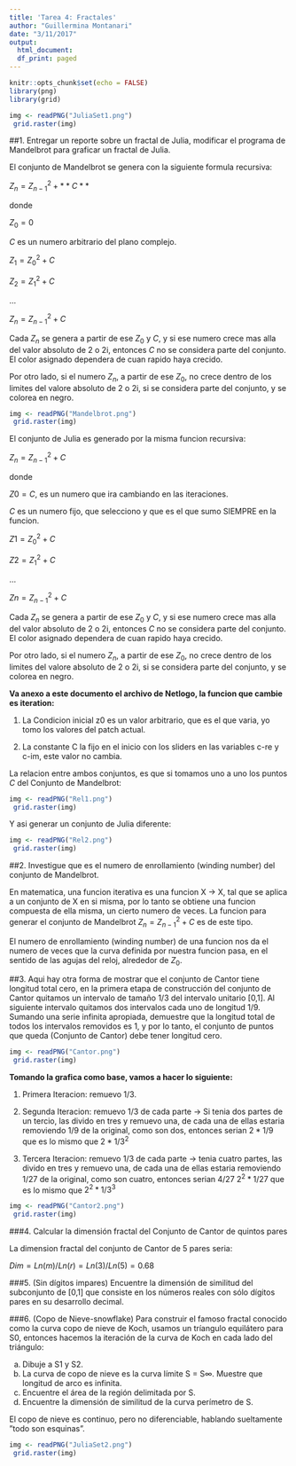 ```yaml
---
title: 'Tarea 4: Fractales'
author: "Guillermina Montanari"
date: "3/11/2017"
output:
  html_document:
  df_print: paged
---
```


```r
knitr::opts_chunk$set(echo = FALSE)
library(png)
library(grid)
```

```r
img <- readPNG("JuliaSet1.png")
 grid.raster(img)
```

##1. Entregar un reporte sobre un fractal de Julia, modificar el programa de Mandelbrot para graficar un fractal de Julia.

El conjunto de Mandelbrot se genera con la siguiente formula recursiva:

  $Z_{n} = Z_{n-1}^2+**C**$
  
donde

  $Z_{0} = 0$

  $C$ es un numero arbitrario del plano complejo.
  
  $Z_{1} = Z_{0}^2+C$

  $Z_{2} = Z_{1}^2+C$

  ...

  $Z_{n} = Z_{n-1}^2+C$
  
Cada $Z_{n}$ se genera a partir de ese $Z_{0}$ y $C$, y si ese numero crece mas alla del valor absoluto de 2 o 2i, entonces $C$ no se considera parte del conjunto. El color asignado dependera de cuan rapido haya crecido.
 
Por otro lado, si el numero $Z_{n}$, a partir de ese $Z_{0}$, no crece dentro de los limites del valore absoluto de 2 o 2i, si se considera parte del conjunto, y se colorea en negro.

```r
img <- readPNG("Mandelbrot.png")
 grid.raster(img)
```


El conjunto de Julia es generado por la misma funcion recursiva:

  $Z_{n} = Z_{n-1}^2+C$
  
  donde

  $Z0 = C$, es un numero que ira cambiando en las iteraciones.

  $C$ es un numero fijo, que selecciono y que es el que sumo SIEMPRE en la funcion.
  
  $Z1 = Z_{0}^2+C$

  $Z2 = Z_{1}^2+C$

  ...

  $Zn = Z_{n-1}^2+C$

Cada $Z_{n}$ se genera a partir de ese $Z_{0}$ y $C$, y si ese numero crece mas alla del valor absoluto de 2 o 2i, entonces $C$ no se considera parte del conjunto. El color asignado dependera de cuan rapido haya crecido.
 
Por otro lado, si el numero $Z_{n}$, a partir de ese $Z_{0}$, no crece dentro de los limites del valore absoluto de 2 o 2i, si se considera parte del conjunto, y se colorea en negro.

**Va anexo a este documento el archivo de Netlogo, la funcion que cambie es iteration:**


1. La Condicion inicial z0 es un valor arbitrario, que es el que varia, yo tomo los valores del patch actual.

2. La constante C la fijo en el inicio con los sliders en las variables c-re y c-im, este valor no cambia.

La relacion entre ambos conjuntos, es que si tomamos uno a uno los puntos $C$ del Conjunto de Mandelbrot:

```r
img <- readPNG("Rel1.png")
 grid.raster(img)
```

Y asi generar un conjunto de Julia diferente:

```r
img <- readPNG("Rel2.png")
 grid.raster(img)
```

##2. Investigue que es el numero de enrollamiento (winding number) del conjunto de Mandelbrot.

En matematica, una funcion iterativa es una funcion X → X, tal que se aplica a un conjunto de X en si misma, por lo tanto se obtiene una funcion compuesta de ella misma, un cierto numero de veces. La funcion para generar el conjunto de Mandelbrot $Z_{n} = Z_{n-1}^2+C$ es de este tipo.

El numero de enrollamiento (winding number) de una funcion nos da el numero de veces que la curva definida por nuestra funcion pasa, en el sentido de las agujas del reloj, alrededor de $Z_{0}$.


##3. Aqui hay otra forma de mostrar que el conjunto de Cantor tiene longitud total cero, en la primera etapa de construcción del conjunto de Cantor quitamos un intervalo de tamaño 1/3 del intervalo unitario [0,1]. Al siguiente intervalo quitamos dos intervalos cada uno de longitud 1/9. Sumando una serie infinita apropiada, demuestre que la longitud total de todos los intervalos removidos es 1, y por lo tanto, el conjunto de puntos que queda (Conjunto de Cantor) debe tener longitud cero.

```r
img <- readPNG("Cantor.png")
 grid.raster(img)
```
**Tomando la grafica como base, vamos a hacer lo siguiente:**

1. Primera Iteracion: remuevo $1/3$.

2. Segunda Iteracion: remuevo $1/3$ de cada parte -> Si tenia dos partes de un tercio, las divido en tres y remuevo una, de cada una de ellas estaria removiendo $1/9$ de la original, como son dos, entonces serian $2* 1/9$ que es lo mismo que $2* 1/3^2$

3. Tercera Iteracion: remuevo $1/3$ de cada parte -> tenia cuatro partes, las divido en tres y remuevo una, de cada una de ellas estaria removiendo $1/27$ de la original, como son cuatro, entonces serian $4/27$ $2^2* 1/27$ que es lo mismo que $2^2* 1/3^3$
```r
img <- readPNG("Cantor2.png")
 grid.raster(img)
```

###4. Calcular la dimensión fractal del Conjunto de Cantor de quintos pares

La dimension fractal del conjunto de Cantor de 5 pares seria:

$Dim = Ln(m)/Ln(r) = Ln(3)/Ln(5) = 0.68$

###5. (Sin dígitos impares) Encuentre la dimensión de similitud del subconjunto de [0,1] que consiste en los números reales con sólo dígitos pares en su desarrollo decimal.

###6. (Copo de Nieve-snowflake) Para construir el famoso fractal conocido como la curva copo de nieve de Koch, usamos un tríangulo equilátero para S0, entonces hacemos la iteración de la curva de Koch en cada lado del triángulo:

a) Dibuje a S1 y S2.
b) La curva de copo de nieve es la curva límite S = S∞. Muestre que longitud de arco es infinita.
c) Encuentre el área de la región delimitada por S.
d) Encuentre la dimensión de similitud de la curva perímetro de S.


El copo de nieve es continuo, pero no diferenciable, hablando sueltamente ”todo son esquinas”.

```r
img <- readPNG("JuliaSet2.png")
 grid.raster(img)
```
